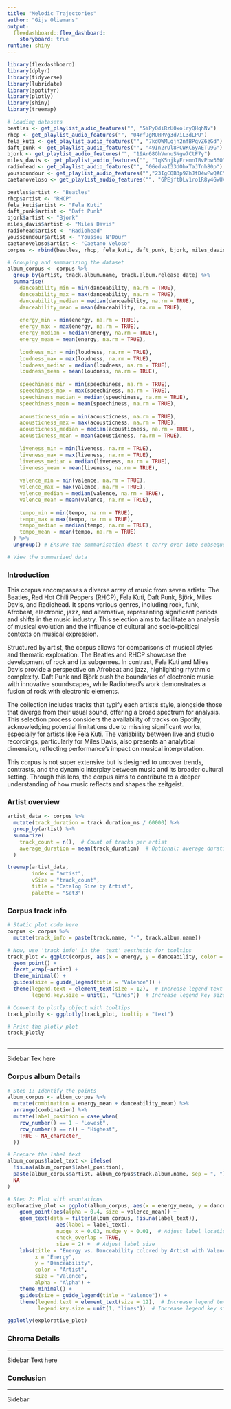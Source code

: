 ```yaml
---
title: "Melodic Trajectories"
author: "Gijs Oliemans"
output: 
  flexdashboard::flex_dashboard:
    storyboard: true
runtime: shiny
---
```




```r

library(flexdashboard)
library(dplyr)
library(tidyverse)
library(lubridate)
library(spotifyr)
library(plotly)
library(shiny)
library(treemap)
```

```r
# Loading datasets
beatles <- get_playlist_audio_features("", "5YPyQdiRzU0xolryQHqhNv") 
rhcp <- get_playlist_audio_features("", "04rfJgMUHRVg3d7iL3dLPU")
fela_kuti <- get_playlist_audio_features("", "7kdOWMLqjh2nfBPqvZ6zGd")
daft_punk <- get_playlist_audio_features("", "49In2rUl8PCWKC6yAETu9G")
bjork <- get_playlist_audio_features("", "19Ar68GhVwnuSNgw7CtF7y")
miles_davis <- get_playlist_audio_features("", "1qK5njkyEremnIBvPbw36O")
radiohead <- get_playlist_audio_features("", "0GedvaI33dOhxTaJTnh80p")
youssoundour <- get_playlist_audio_features("","23IgCQB3p9ZhJtD4wPwQAC")
caetanoveloso <- get_playlist_audio_features("", "6PEjftDLv1ro1R8y4GwUAn")
```

```r
beatles$artist <- "Beatles"
rhcp$artist <- "RHCP"
fela_kuti$artist <- "Fela Kuti"
daft_punk$artist <- "Daft Punk"
bjork$artist <- "Bjork"
miles_davis$artist <- "Miles Davis"
radiohead$artist <- "Radiohead"
youssoundour$artist <- "Youssou N'Dour"
caetanoveloso$artist <- "Caetano Veloso"
corpus <- rbind(beatles, rhcp, fela_kuti, daft_punk, bjork, miles_davis, radiohead, youssoundour, caetanoveloso)

```

```r


# Grouping and summarizing the dataset
album_corpus <- corpus %>%
  group_by(artist, track.album.name, track.album.release_date) %>%
  summarise(
    danceability_min = min(danceability, na.rm = TRUE),
    danceability_max = max(danceability, na.rm = TRUE),
    danceability_median = median(danceability, na.rm = TRUE),
    danceability_mean = mean(danceability, na.rm = TRUE),
    
    energy_min = min(energy, na.rm = TRUE),
    energy_max = max(energy, na.rm = TRUE),
    energy_median = median(energy, na.rm = TRUE),
    energy_mean = mean(energy, na.rm = TRUE),
    
    loudness_min = min(loudness, na.rm = TRUE),
    loudness_max = max(loudness, na.rm = TRUE),
    loudness_median = median(loudness, na.rm = TRUE),
    loudness_mean = mean(loudness, na.rm = TRUE),
    
    speechiness_min = min(speechiness, na.rm = TRUE),
    speechiness_max = max(speechiness, na.rm = TRUE),
    speechiness_median = median(speechiness, na.rm = TRUE),
    speechiness_mean = mean(speechiness, na.rm = TRUE),
    
    acousticness_min = min(acousticness, na.rm = TRUE),
    acousticness_max = max(acousticness, na.rm = TRUE),
    acousticness_median = median(acousticness, na.rm = TRUE),
    acousticness_mean = mean(acousticness, na.rm = TRUE),
    
    liveness_min = min(liveness, na.rm = TRUE),
    liveness_max = max(liveness, na.rm = TRUE),
    liveness_median = median(liveness, na.rm = TRUE),
    liveness_mean = mean(liveness, na.rm = TRUE),
    
    valence_min = min(valence, na.rm = TRUE),
    valence_max = max(valence, na.rm = TRUE),
    valence_median = median(valence, na.rm = TRUE),
    valence_mean = mean(valence, na.rm = TRUE),
    
    tempo_min = min(tempo, na.rm = TRUE),
    tempo_max = max(tempo, na.rm = TRUE),
    tempo_median = median(tempo, na.rm = TRUE),
    tempo_mean = mean(tempo, na.rm = TRUE)
  ) %>%
  ungroup() # Ensure the summarisation doesn't carry over into subsequent operations

# View the summarized data

```

### Introduction

This corpus encompasses a diverse array of music from seven artists: The Beatles, Red Hot Chili Peppers (RHCP), Fela Kuti, Daft Punk, Björk, Miles Davis, and Radiohead. It spans various genres, including rock, funk, Afrobeat, electronic, jazz, and alternative, representing significant periods and shifts in the music industry. This selection aims to facilitate an analysis of musical evolution and the influence of cultural and socio-political contexts on musical expression.

Structured by artist, the corpus allows for comparisons of musical styles and thematic exploration. The Beatles and RHCP showcase the development of rock and its subgenres. In contrast, Fela Kuti and Miles Davis provide a perspective on Afrobeat and jazz, highlighting rhythmic complexity. Daft Punk and Björk push the boundaries of electronic music with innovative soundscapes, while Radiohead's work demonstrates a fusion of rock with electronic elements.

The collection includes tracks that typify each artist's style, alongside those that diverge from their usual sound, offering a broad spectrum for analysis. This selection process considers the availability of tracks on Spotify, acknowledging potential limitations due to missing significant works, especially for artists like Fela Kuti. The variability between live and studio recordings, particularly for Miles Davis, also presents an analytical dimension, reflecting performance's impact on musical interpretation.

This corpus is not super extensive but is designed to uncover trends, contrasts, and the dynamic interplay between music and its broader cultural setting. Through this lens, the corpus aims to contribute to a deeper understanding of how music reflects and shapes the zeitgeist.

### Artist overview

```r
artist_data <- corpus %>%
  mutate(track_duration = track.duration_ms / 60000) %>%
  group_by(artist) %>%
  summarize(
    track_count = n(),  # Count of tracks per artist
    average_duration = mean(track_duration)  # Optional: average duration of tracks per artist
  )

treemap(artist_data,
        index = "artist",
        vSize = "track_count",
        title = "Catalog Size by Artist",
        palette = "Set3")

```

### Corpus track info

```r
# Static plot code here
corpus <- corpus %>%
  mutate(track_info = paste(track.name, "-", track.album.name))

# Now, use 'track_info' in the 'text' aesthetic for tooltips
track_plot <- ggplot(corpus, aes(x = energy, y = danceability, color = valence, alpha = 0.8, text = track_info)) +
  geom_point() +
  facet_wrap(~artist) +
  theme_minimal() +
  guides(size = guide_legend(title = "Valence")) +
  theme(legend.text = element_text(size = 12),  # Increase legend text size
        legend.key.size = unit(1, "lines"))  # Increase legend key size

# Convert to plotly object with tooltips
track_plotly <- ggplotly(track_plot, tooltip = "text")

# Print the plotly plot
track_plotly



```

------------------------------------------------------------------------

Sidebar Tex here

### Corpus album Details

```r
# Step 1: Identify the points
album_corpus <- album_corpus %>%
  mutate(combination = energy_mean + danceability_mean) %>%
  arrange(combination) %>%
  mutate(label_position = case_when(
    row_number() == 1 ~ "Lowest",
    row_number() == n() ~ "Highest",
    TRUE ~ NA_character_
  ))

# Prepare the label text
album_corpus$label_text <- ifelse(
  !is.na(album_corpus$label_position),
  paste(album_corpus$artist, album_corpus$track.album.name, sep = ", "),
  NA
)

# Step 2: Plot with annotations
explorative_plot <- ggplot(album_corpus, aes(x = energy_mean, y = danceability_mean, color = artist)) +
    geom_point(aes(alpha = 0.4, size = valence_mean)) +
    geom_text(data = filter(album_corpus, !is.na(label_text)), 
                aes(label = label_text), 
                nudge_x = 0.03, nudge_y = 0.01,  # Adjust label location
                check_overlap = TRUE, 
                size = 2) +  # Adjust label size
    labs(title = "Energy vs. Danceability colored by Artist with Valence Size",
         x = "Energy",
         y = "Danceability",
         color = "Artist",
         size = "Valence",
         alpha = "Alpha") +
    theme_minimal() +
    guides(size = guide_legend(title = "Valence")) +
    theme(legend.text = element_text(size = 12),  # Increase legend text size
          legend.key.size = unit(1, "lines"))  # Increase legend key size

ggplotly(explorative_plot)

```

### Chroma Details



------------------------------------------------------------------------

Sidebar Text here

### Conclusion

------------------------------------------------------------------------

Sidebar
